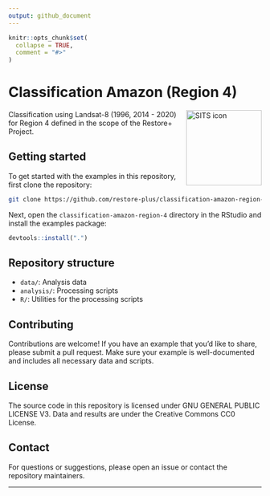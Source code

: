 ```yaml
---
output: github_document
---
```


```r
knitr::opts_chunk$set(
  collapse = TRUE,
  comment = "#>"
)
```

# Classification Amazon (Region 4)

<img src=".github/images/sits_sticker.png" alt="SITS icon" align="right" height="150" width="150"/>

<!-- badges: start -->
<!-- badges: end -->

Classification using Landsat-8 (1996, 2014 - 2020) for Region 4 defined in the scope of the Restore+ Project.

## Getting started

To get started with the examples in this repository, first clone the repository:

```sh
git clone https://github.com/restore-plus/classification-amazon-region-4
```

Next, open the `classification-amazon-region-4` directory in the RStudio and install the examples package:

```r
devtools::install(".")
```

## Repository structure

- `data/`: Analysis data
- `analysis/`: Processing scripts
- `R/`: Utilities for the processing scripts

## Contributing

Contributions are welcome! If you have an example that you'd like to share, please submit a pull request. Make sure your example is well-documented and includes all necessary data and scripts.

## License

The source code in this repository is licensed under GNU GENERAL PUBLIC LICENSE V3. Data and results are under the Creative Commons CC0 License.

## Contact

For questions or suggestions, please open an issue or contact the repository maintainers.

---
